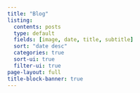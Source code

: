 ```yaml
---
title: "Blog"
listing:
  contents: posts
  type: default
  fields: [image, date, title, subtitle]
  sort: "date desc"
  categories: true
  sort-ui: true
  filter-ui: true
page-layout: full
title-block-banner: true
---
```



